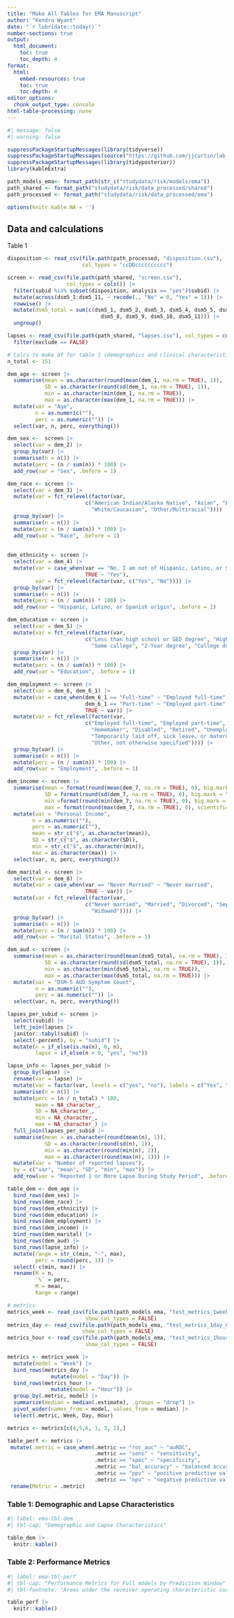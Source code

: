 ```yaml
---
title: "Make All Tables for EMA Manuscript"
author: "Kendra Wyant"
date: "`r lubridate::today()`"
number-sections: true
output: 
  html_document:
    toc: true 
    toc_depth: 4
format:
  html:
    embed-resources: true
    toc: true
    toc-depth: 4
editor_options: 
  chunk_output_type: console
html-table-processing: none
---
```


```r
#| message: false
#| warning: false

suppressPackageStartupMessages(library(tidyverse))
suppressPackageStartupMessages(source("https://github.com/jjcurtin/lab_support/blob/main/format_path.R?raw=true"))
suppressPackageStartupMessages(library(tidyposterior))
library(kableExtra)

path_models_ema<- format_path(str_c("studydata/risk/models/ema"))
path_shared <- format_path("studydata/risk/data_processed/shared")
path_processed <- format_path("studydata/risk/data_processed/ema")

options(knitr.kable.NA = '')
```



## Data and calculations

Table 1 
```r
disposition <- read_csv(file.path(path_processed, "disposition.csv"), 
                        col_types = "ccDDcccccccccc")

screen <- read_csv(file.path(path_shared, "screen.csv"), 
                   col_types = cols()) |>
  filter(subid %in% subset(disposition, analysis == "yes")$subid) |> 
  mutate(across(dsm5_1:dsm5_11, ~ recode(., "No" = 0, "Yes" = 1))) |>  
  rowwise() |>  
  mutate(dsm5_total = sum(c(dsm5_1, dsm5_2, dsm5_3, dsm5_4, dsm5_5, dsm5_6, dsm5_7, 
                              dsm5_8, dsm5_9, dsm5_10, dsm5_11))) |>  
  ungroup()

lapses <- read_csv(file.path(path_shared, "lapses.csv"), col_types = cols()) |>
  filter(exclude == FALSE)

# Calcs to make df for table 1 (demographics and clinical characteristics)
n_total <- 151

dem_age <- screen |>
  summarise(mean = as.character(round(mean(dem_1, na.rm = TRUE), 1)),
            SD = as.character(round(sd(dem_1, na.rm = TRUE), 1)),
            min = as.character(min(dem_1, na.rm = TRUE)),
            max = as.character(max(dem_1, na.rm = TRUE))) |>
  mutate(var = "Age",
         n = as.numeric(""),
         perc = as.numeric("")) |>
  select(var, n, perc, everything()) 

dem_sex <-  screen |>
  select(var = dem_2) |>
  group_by(var) |>
  summarise(n = n()) |>
  mutate(perc = (n / sum(n)) * 100) |> 
  add_row(var = "Sex", .before = 1)

dem_race <- screen |>
  select(var = dem_3) |>
  mutate(var = fct_relevel(factor(var,
                         c("American Indian/Alaska Native", "Asian", "Black/African American",
                           "White/Caucasian", "Other/Multiracial")))) |>
  group_by(var) |>
  summarise(n = n()) |>
  mutate(perc = (n / sum(n)) * 100) |>
  add_row(var = "Race", .before = 1)
  
  
dem_ethnicity <- screen |>
  select(var = dem_4) |>
  mutate(var = case_when(var == "No, I am not of Hispanic, Latino, or Spanish origin" ~ "No",
                         TRUE ~ "Yes"),
         var = fct_relevel(factor(var, c("Yes", "No")))) |>
  group_by(var) |>
  summarise(n = n()) |>
  mutate(perc = (n / sum(n)) * 100) |>
  add_row(var = "Hispanic, Latino, or Spanish origin", .before = 1)

dem_education <- screen |>
  select(var = dem_5) |>
  mutate(var = fct_relevel(factor(var,
                         c("Less than high school or GED degree", "High school or GED",
                           "Some college", "2-Year degree", "College degree", "Advanced degree")))) |>
  group_by(var) |>
  summarise(n = n()) |>
  mutate(perc = (n / sum(n)) * 100) |>
  add_row(var = "Education", .before = 1)

dem_employment <- screen |>
  select(var = dem_6, dem_6_1) |>
  mutate(var = case_when(dem_6_1 == "Full-time" ~ "Employed full-time",
                         dem_6_1 == "Part-time" ~ "Employed part-time",
                         TRUE ~ var)) |>
  mutate(var = fct_relevel(factor(var,
                         c("Employed full-time", "Employed part-time", "Full-time student",
                           "Homemaker", "Disabled", "Retired", "Unemployed",
                           "Temporarily laid off, sick leave, or maternity leave",
                           "Other, not otherwise specified")))) |>
  group_by(var) |>
  summarise(n = n()) |>
  mutate(perc = (n / sum(n)) * 100) |>
  add_row(var = "Employment", .before = 1)

dem_income <- screen |>
  summarise(mean = format(round(mean(dem_7, na.rm = TRUE), 0), big.mark = ","),
            SD = format(round(sd(dem_7, na.rm = TRUE), 0), big.mark = ","),
            min =format(round(min(dem_7, na.rm = TRUE), 0), big.mark = ","),
            max = format(round(max(dem_7, na.rm = TRUE), 0), scientific = FALSE, big.mark = ",")) |>
  mutate(var = "Personal Income",
        n = as.numeric(""),
        perc = as.numeric(""),
        mean = str_c("$", as.character(mean)),
        SD = str_c("$", as.character(SD)),
        min = str_c("$", as.character(min)),
        max = as.character(max)) |>
  select(var, n, perc, everything())

dem_marital <- screen |>
  select(var = dem_8) |>
  mutate(var = case_when(var == "Never Married" ~ "Never married",
                         TRUE ~ var)) |>
  mutate(var = fct_relevel(factor(var,
                         c("Never married", "Married", "Divorced", "Separated",
                           "Widowed")))) |>
  group_by(var) |>
  summarise(n = n()) |>
  mutate(perc = (n / sum(n)) * 100) |> 
  add_row(var = "Marital Status", .before = 1)

dem_aud <- screen |>
  summarise(mean = as.character(round(mean(dsm5_total, na.rm = TRUE), 1)),
            SD = as.character(round(sd(dsm5_total, na.rm = TRUE), 1)),
            min = as.character(min(dsm5_total, na.rm = TRUE)),
            max = as.character(max(dsm5_total, na.rm = TRUE))) |>
  mutate(var = "DSM-5 AUD Symptom Count",
         n = as.numeric(""),
         perc = as.numeric("")) |>
  select(var, n, perc, everything()) 

lapses_per_subid <- screen |>
  select(subid) |>
  left_join(lapses |>
  janitor::tabyl(subid) |>
  select(-percent), by = "subid") |>
  mutate(n = if_else(is.na(n), 0, n),
         lapse = if_else(n > 0, "yes", "no"))

lapse_info <- lapses_per_subid |>
  group_by(lapse) |>
  rename(var = lapse) |>
  mutate(var = factor(var, levels = c("yes", "no"), labels = c("Yes", "No"))) |>
  summarise(n = n()) |>
  mutate(perc = (n / n_total) * 100,
         mean = NA_character_,
         SD = NA_character_,
         min = NA_character_,
         max = NA_character_) |>
  full_join(lapses_per_subid |>
  summarise(mean = as.character(round(mean(n), 1)),
            SD = as.character(round(sd(n), 1)),
            min = as.character(round(min(n), 1)),
            max = as.character(round(max(n), 1))) |>
  mutate(var = "Number of reported lapses"),
  by = c("var", "mean", "SD", "min", "max")) |> 
  add_row(var = "Reported 1 or More Lapse During Study Period", .before = 1)

table_dem <- dem_age |> 
  bind_rows(dem_sex) |> 
  bind_rows(dem_race) |> 
  bind_rows(dem_ethnicity) |> 
  bind_rows(dem_education) |> 
  bind_rows(dem_employment) |> 
  bind_rows(dem_income) |> 
  bind_rows(dem_marital) |> 
  bind_rows(dem_aud) |> 
  bind_rows(lapse_info) |> 
  mutate(range = str_c(min, "-", max),
         perc = round(perc, 1)) |> 
  select(-c(min, max)) |> 
  rename(N = n,
         `%` = perc,
         M = mean, 
         Range = range)
```

```r
# metrics
metrics_week <- read_csv(file.path(path_models_ema, "test_metrics_1week_0_v5_nested.csv"),
                         show_col_types = FALSE)
metrics_day <- read_csv(file.path(path_models_ema, "test_metrics_1day_0_v5_nested.csv"),
                        show_col_types = FALSE)
metrics_hour <- read_csv(file.path(path_models_ema, "test_metrics_1hour_0_v5_nested.csv"),
                         show_col_types = FALSE)

metrics <- metrics_week |> 
  mutate(model = "Week") |> 
  bind_rows(metrics_day |> 
              mutate(model = "Day")) |> 
  bind_rows(metrics_hour |> 
              mutate(model = "Hour")) |> 
  group_by(.metric, model) |> 
  summarize(median = median(.estimate), .groups = "drop") |> 
  pivot_wider(names_from = model, values_from = median) |> 
  select(.metric, Week, Day, Hour)

metrics <- metrics[c(4,5,6, 1, 3, 2),]

table_perf <- metrics |> 
 mutate(.metric = case_when(.metric == "roc_auc" ~ "auROC",
                            .metric == "sens" ~ "sensitivity",
                            .metric == "spec" ~ "specificity",
                            .metric == "bal_accuracy" ~ "balanced accuracy",
                            .metric == "ppv" ~ "positive predictive value",
                            .metric == "npv" ~ "negative predictive value")) |> 
 rename(Metric = .metric)
```





### Table 1: Demographic and Lapse Characteristics


```r
#| label: ema-tbl-dem
#| tbl-cap: "Demographic and Lapse Characteristics"

table_dem |> 
  knitr::kable()

```


### Table 2: Performance Metrics

```r
#| label: ema-tbl-perf
#| tbl-cap: "Performance Metrics for Full models by Prediction Window"
#| tbl-footnote: "Areas under the receiver operating characteristic curves (auROCs) summarize the model's sensitivity and specificity over all possible decision thresholds. Sensitivity, specificity, balanced accuracy, positive predictive value, and negative predictive value are performance metrics calculated at a single decision threshold for each model determined with Youden’s index. All metrics represent median values across 30 held-out test sets."

table_perf |> 
  knitr::kable()

```



